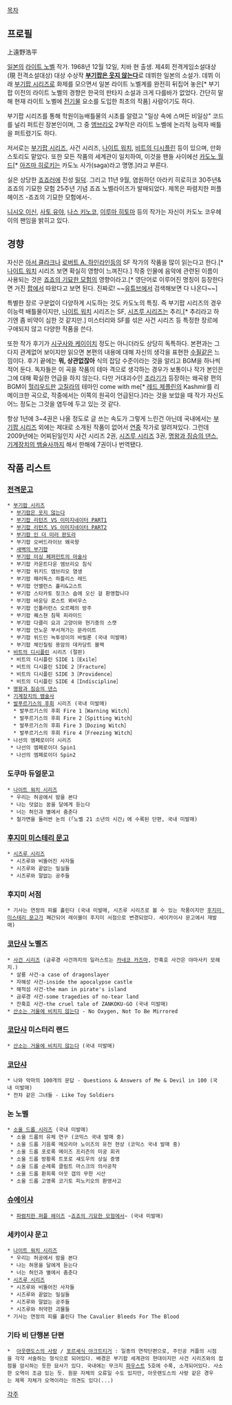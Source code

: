 [[목차]]
== 프로필 ==
上遠野浩平

[[일본]]의 [[라이트 노벨]] 작가. 1968년 12월 12일, 치바 현 출생. 제4회 전격게임소설대상(現 전격소설대상) 대상 수상작 '''[[부기팝은 웃지 않는다]]'''로 데뷔한 일본의 소설가. 데뷔 이래 [[부기팝 시리즈]]로 화제를 모으면서 일본 라이트 노벨계를 완전히 뒤집어 놓은[* 부기팝 이전의 라이트 노벨의 경향은 한국의 판타지 소설과 크게 다를바가 없었다. 간단히 말해 현재 라이트 노벨에 [[전기물]] 요소를 도입한 최초의 작품] 사람이기도 하다. 

부기팝 시리즈를 통해 학원이능배틀물의 시초를 알렸고 "일상 속에 스며든 비일상" 코드를 널리 퍼트린 장본인이며, 그 중 [[엠브리오]] 2부작은 라이트 노벨에 논리적 능력자 배틀을 퍼트렸기도 하다.

저서로는 [[부기팝 시리즈]], 사건 시리즈, [[나이트 워치]], [[비트의 디시플린]] 등이 있으며, 만화 스토리도 맡았다. 또한 모든 작품의 세계관이 일치하여, 이것을 팬들 사이에선 [[카도노 월드]][* [[아즈마 히로키]]는 카도노 사가(saga)라고 명명.]라고 부른다.

실은 상당한 [[죠죠러]]에 진성 [[밀덕]]. 그리고 11년 9월, 염원하던 아라키 히로히코 30주년&죠죠의 기묘한 모험 25주년 기념 죠죠 노벨라이즈가 발매되었다. 제목은 파렴치한 퍼플 헤이즈 -죠죠의 기묘한 모험에서-.

[[니시오 이신]], [[사토 유야]], [[나스 키노코]], [[이루마 히토마]] 등의 작가는 자신이 카도노 코우헤이의 팬임을 밝히고 있다.

== 경향 ==
자신은 [[아서 클라크]]나 [[로버트 A. 하인라인]]등의 SF 작가의 작품을 많이 읽는다고 한다.[* [[나이트 워치]] 시리즈 보면 확실히 영향이 느껴진다.] 작중 인물에 음악에 관련된 이름이 사용되는 것은 [[죠죠의 기묘한 모험]]의 영향이라고.[* 영단어로 이루어진 명칭이 등장한다면 거진 [[팝]]에서 따왔다고 보면 된다. 진짜로! ~~[[유튜브]]에서 검색해보면 다 나온다~~]

특별한 장르 구분없이 다양하게 시도하는 것도 카도노의 특징. 즉 부기팝 시리즈의 경우 이능력 배틀물이지만, [[나이트 워치]] 시리즈는 SF, [[시즈루 시리즈]]는 추리,[* 추리라고 하기엔 좀 비약이 심한 것 같지만.] 미스터리와 SF를 섞은 사건 시리즈 등 특정한 장르에 구애되지 않고 다양한 작품을 쓴다.

또한 작가 후기가 [[시구사와 케이이치]] 정도는 아니더라도 상당히 독특하다. 본편과는 그다지 관계없어 보이지만 읽으면 본편의 내용에 대해 자신의 생각을 표현한 [[수필]]같은 느낌이다. 후기 끝에는 '''뭐, 상관없잖아''' 식의 잡담 수준이라는 것을 알리고 BGM을 하나씩 적어 둔다. 독자들은 이 곡을 작품의 테마 격으로 생각하는 경우가 보통이나 작가 본인은 그에 대해 확실한 언급을 하지 않는다. 다만 거대괴수인 [[조라기]]가 등장하는 왜곡왕 편의 BGM이 [[헐리우드]]판 [[고질라]]의 테마인 come with me[* [[레드 제플린]]의 Kashmir를 리메이크한 곡으로, 작중에서는 이쪽의 원곡이 언급된다.]라는 것을 보았을 때 작가 자신도 어느 정도는 그것을 염두에 두고 있는 것 같다.

항상 1년에 3~4권은 나올 정도로 글 쓰는 속도가 그렇게 느린건 아닌데 국내에서는 [[부기팝 시리즈]] 외에는 제대로 소개된 작품이 없어서 [[연중]] 작가로 알려져있다. 그런데 2009년에는 어찌된일인지 사건 시리즈 2권, [[시즈루 시리즈]] 3권, [[명왕과 짐승의 댄스]], [[기계장치의 뱀술사]]까지 해서 한해에 7권이나 번역됐다.

== 작품 리스트 ==
=== [[전격문고]] ===
 * [[부기팝 시리즈]]
  * [[부기팝은 웃지 않는다]]
  * [[부기팝 리턴즈 VS 이미지네이터 PART1]]
  * [[부기팝 리턴즈 VS 이미지네이터 PART2]]
  * [[부기팝 인 더 미러 판도라]]
  * 부기팝 오버드라이브 왜곡왕
  * [[새벽의 부기팝]]
  * [[부기팝 미싱 페퍼민트의 마술사]]
  * 부기팝 카운트다운 엠브리오 침식
  * 부기팝 위키드 엠브리오 염생
  * 부기팝 패러독스 하틀리스 레드
  * 부기팝 언밸런스 홀리&고스트
  * 부기팝 스타카토 징크스 숍에 오신 걸 환영합니다
  * 부기팝 바운딩 로스트 뫼비우스
  * 부기팝 인톨러런스 오르페의 방주
  * 부기팝 퀘스쳔 침묵 피라미드
  * 부기팝 다클리 요괴 고양이와 현기증의 스캣
  * 부기팝 언노운 부서져가는 문라이트
  * 부기팝 위드인 녹투성이의 바빌론 (국내 미발매)
  * 부기팝 체인질링 용암의 데카당트 블랙
 * [[비트의 디시플린]] 시리즈 (절판) 
  * 비트의 디시플린 SIDE 1［Exile］
  * 비트의 디시플린 SIDE 2［Fracture］
  * 비트의 디시플린 SIDE 3［Providence］
  * 비트의 디시플린 SIDE 4［Indiscipline］
 * [[명왕과 짐승의 댄스]]
 * [[기계장치의 뱀술사]]
 * [[발푸르기스의 후회]] 시리즈 (국내 미발매)
   * 발푸르기스의 후회 Fire 1［Warning Witch］
   * 발푸르기스의 후회 Fire 2［Spitting Witch］
   * 발푸르기스의 후회 Fire 3［Dozing Witch］
   * 발푸르기스의 후회 Fire 4［Freezing Witch］
 * 나선의 엠페로이더 시리즈
  * 나선의 엠페로이더 Spin1
  * 나선의 엠페로이더 Spin2
=== 도쿠마 듀얼문고 ===
 * [[나이트 워치 시리즈]]
  * 우리는 허공에서 밤을 본다
  * 나는 덧없는 꿈을 달에게 듣는다 
  * 너는 허인과 별에서 춤춘다 
  * 철가면을 둘러싼 논의 (「노벨 21 소년의 시간」에 수록된 단편, 국내 미발매)
=== [[후지미 미스테리 문고]] ===
 * [[시즈루 시리즈]]
  * 시즈루와 비뚤어진 사자들
  * 시즈루와 끝없는 밀실들
  * 시즈루와 말없는 공주들
=== 후지미 서점 ===
 * 기사는 연정의 피를 흘린다 (국내 미발매, 시즈루 시리즈로 볼 수 있는 작품이지만 [[후지미 미스테리 문고]]가 폐간되어 레이블이 후지미 서점으로 변경되었다. 세이카이샤 문고에서 재발매)
=== [[코단샤]] 노벨즈 ===
 * [[사건 시리즈]] (금루경 사건까지의 일러스트는 [[카네코 카즈마]], 잔혹호 사건은 야마사키 모헤지.)
  * 살룡 사건-a case of dragonslayer
  * 자해성 사건-inside the apocalypse castle
  * 해적섬 사건-the man in pirate's island
  * 금루경 사건-some tragedies of no-tear land
  * 잔혹호 사건-the cruel tale of ZANKOKU-GO (국내 미발매)
 * [[산소는 거울에 비치지 않는다]] - No Oxygen, Not To Be Mirrored
=== [[코단샤]] 미스터리 랜드 ===
 * [[산소는 거울에 비치지 않는다]] (국내 미발매)
=== [[코단샤]] ===
 * 나와 악마의 100개의 문답 - Questions & Answers of Me & Devil in 100 (국내 미발매)
 * 전차 같은 그녀들 - Like Toy Soldiers
=== 논 노벨 ===
 * [[소울 드롭 시리즈]] (국내 미발매)
  * 소울 드롭의 유체 연구 (코믹스 국내 발매 중)
  * 소울 드롭 기음록 메모리아 노이즈의 유전 현상 (코믹스 국내 발매 중)
  * 소울 드롭 포로록 메이즈 프리즌의 미궁 회귀
  * 소울 드롭 방황록 트포로 섀도우의 상실 증명
  * 소울 드롭 순례록 클림트 마스크의 의사공작
  * 소울 드롭 환희록 아웃 갭의 무한 시산
  * 소울 드롭 고영록 코기토 피노키오의 환영사고
=== [[슈에이샤]] ===
  * [[파렴치한 퍼플 헤이즈]] ~[[죠죠의 기묘한 모험]]에서~ (국내 미발매)
=== 세캬이샤 문고 ===
 * [[나이트 워치 시리즈]]
  * 우리는 허공에서 밤을 본다
  * 나는 허몽을 달에게 듣는다
  * 너는 허인과 별에서 춤춘다
 * [[시즈루 시리즈]]
  * 시즈루와 비뚤어진 사자들
  * 시즈루와 끝없는 밀실들
  * 시즈루와 말없는 공주들
  * 시즈루와 허약한 괴물들
 * 기사는 연정의 피를 흘린다 The Cavalier Bleeds For The Blood
=== 기타 비 단행본 단편 ===
 *  [[아웃랜도스의 사랑]] / [[포르셰식 야크트티거]] : 일종의 연작단편으로, 주인공 커플의 시점을 각각 서술하는 형식으로 되어있다. 배경은 부기팝 세계관의 현대이지만 사건 시리즈와의 접점을 암시하는 듯한 묘사가 있다. 국내에는 무크지 [[파우스트]] 5호에 수록, 소개되어있다. 사소한 오역이 조금 있는 듯. 원문 자체의 오류일 수도 있지만, 아웃랜도스의 사랑 같은 경우는 제목 자체가 오역이라는 의견도 있다(...)

[[각주]]
